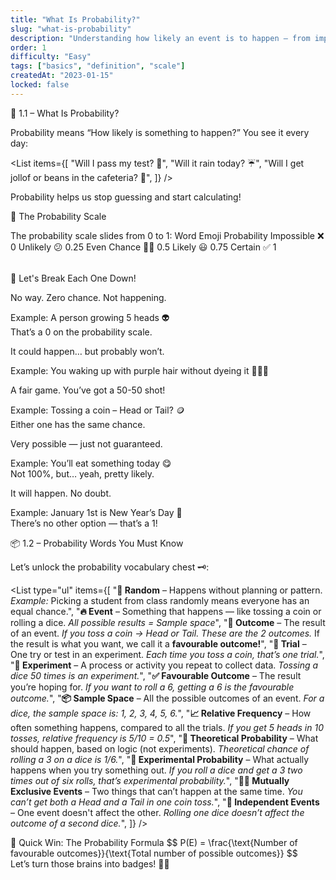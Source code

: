 ```yaml
---
title: "What Is Probability?"
slug: "what-is-probability"
description: "Understanding how likely an event is to happen — from impossible to certain!"
order: 1
difficulty: "Easy"
tags: ["basics", "definition", "scale"]
createdAt: "2023-01-15"
locked: false
---
```


<Title2>🎲 1.1 – What Is Probability?</Title2>

<Paragraph>
Probability means <BoldText>“How likely is something to happen?”</BoldText>
</Paragraph>

<Paragraph>
You see it every day:
</Paragraph>

<List
  items={[
    "Will I pass my test? 🤞",
    "Will it rain today? ☔",
    "Will I get jollof or beans in the cafeteria? 🍚",
  ]}
/>

<Note>
Probability helps us stop guessing and start calculating!
</Note>

<Title3>🎯 The Probability Scale</Title3>

<Paragraph>
The probability scale slides from 0 to 1:
</Paragraph>

<Table>
  <TableHead>
    <TableRow>
      <TableHeaderCell>Word</TableHeaderCell>
      <TableHeaderCell>Emoji</TableHeaderCell>
      <TableHeaderCell>Probability</TableHeaderCell>
    </TableRow>
  </TableHead>
  <TableBody>
    <TableRow>
      <TableCell>Impossible</TableCell>
      <TableCell>❌</TableCell>
      <TableCell>0</TableCell>
    </TableRow>
    <TableRow>
      <TableCell>Unlikely</TableCell>
      <TableCell>😕</TableCell>
      <TableCell>0.25</TableCell>
    </TableRow>
    <TableRow>
      <TableCell>Even Chance</TableCell>
      <TableCell>🤷‍♂️</TableCell>
      <TableCell>0.5</TableCell>
    </TableRow>
    <TableRow>
      <TableCell>Likely</TableCell>
      <TableCell>😃</TableCell>
      <TableCell>0.75</TableCell>
    </TableRow>
    <TableRow>
      <TableCell>Certain</TableCell>
      <TableCell>✅</TableCell>
      <TableCell>1</TableCell>
    </TableRow>
  </TableBody>
</Table>

<Paragraph><BoldText>💬 Let's Break Each One Down!</BoldText></Paragraph>

<Example title="❌ Impossible (0)">
No way. Zero chance. Not happening.

Example: A person growing 5 heads 👽  
That’s a 0 on the probability scale.
</Example>

<Example title="😕 Unlikely (~0.25)">
It could happen… but probably won’t.

Example: You waking up with purple hair without dyeing it 💜🧑‍🎤
</Example>

<Example title="🤷‍♂️ Even Chance (0.5)">
A fair game. You’ve got a 50-50 shot!

Example: Tossing a coin – Head or Tail? 🪙  
Either one has the same chance.
</Example>

<Example title="😃 Likely (~0.75)">
Very possible — just not guaranteed.

Example: You’ll eat something today 😋  
Not 100%, but… yeah, pretty likely.
</Example>

<Example title="✅ Certain (1)">
It will happen. No doubt.

Example: January 1st is New Year’s Day 🎉  
There’s no other option — that’s a 1!
</Example>

<Divider />

<Title2>📦 1.2 – Probability Words You Must Know</Title2>

<Paragraph>
Let’s unlock the probability vocabulary chest 🗝️:
</Paragraph>

<List
  type="ul"
  items={[
    "**🎲 Random** – Happens without planning or pattern. *Example:* Picking a student from class randomly means everyone has an equal chance.",
    "**🔥 Event** – Something that happens — like tossing a coin or rolling a dice. *All possible results = Sample space*",
    "**🎯 Outcome** – The result of an event. *If you toss a coin → Head or Tail. These are the 2 outcomes.* If the result is what you want, we call it a **favourable outcome!**",
    "**🔁 Trial** – One try or test in an experiment. *Each time you toss a coin, that’s one trial.*",
    "**🧪 Experiment** – A process or activity you repeat to collect data. *Tossing a dice 50 times is an experiment.*",
    "**✅ Favourable Outcome** – The result you’re hoping for. *If you want to roll a 6, getting a 6 is the favourable outcome.*",
    "**📦 Sample Space** – All the possible outcomes of an event. *For a dice, the sample space is: 1, 2, 3, 4, 5, 6.*",
    "**📈 Relative Frequency** – How often something happens, compared to all the trials. *If you get 5 heads in 10 tosses, relative frequency is 5/10 = 0.5*",
    "**🧠 Theoretical Probability** – What should happen, based on logic (not experiments). *Theoretical chance of rolling a 3 on a dice is 1/6.*",
    "**🔬 Experimental Probability** – What actually happens when you try something out. *If you roll a dice and get a 3 two times out of six rolls, that’s experimental probability.*",
    "**🚫🔁 Mutually Exclusive Events** – Two things that can’t happen at the same time. *You can’t get both a Head and a Tail in one coin toss.*",
    "**🔗 Independent Events** – One event doesn't affect the other. *Rolling one dice doesn’t affect the outcome of a second dice.*",
  ]}
/>

<Note>
🧠 Quick Win: The Probability Formula  
$$
P(E) = \frac{\text{Number of favourable outcomes}}{\text{Total number of possible outcomes}}
$$
</Note>

<Summary title="✨ Time to Show What You Know">
Let’s turn those brains into badges! 🧠🏅
</Summary>
